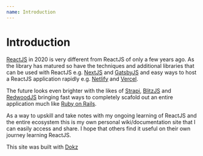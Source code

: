 ```yaml
---
name: Introduction
---
```


# Introduction

[ReactJS](https://reactjs.org) in 2020 is very different from ReactJS of only a few years ago. As the library has matured so have the techniques and additional libraries that can be used with ReactJS e.g. [NextJS](https://nextjs.org) and [GatsbyJS](https://www.gatsbyjs.org) and easy ways to host a ReactJS application rapidly e.g. [Netlify]() and [Vercel](https://vercel.com).

The future looks even brighter with the likes of [Strapi](https://strapi.io), [BlitzJS](https://blitzjs.com) and [RedwoodJS](https://redwoodjs.com) bringing fast ways to completely scafold out an entire application much like [Ruby on Rails](https://rubyonrails.org).

As a way to upskill and take notes with my ongoing learning of ReactJS and the entire ecosystem this is my own personal wiki/documentation site that I can easily access and share. I hope that others find it useful on their own journey learning ReactJS.

This site was built with [Dokz](https://dokz.vercel.app)
